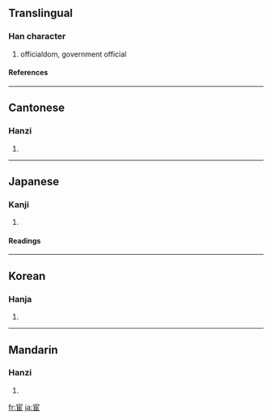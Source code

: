 ==Translingual==
===Han character===
{{Han char|rn=40|rad=宀|as=06|sn=9|four=3071<sub>7</sub>|canj=十尸中中 (JSLL)}}
# officialdom, government official
====References====
{{Han ref|kx=0285.040|dkj=07138|dj=0563.060|hdz=20924.010|uh=5BA6|ud=23462|bh=ABC6|bd=43974}}
----
==Cantonese==
===Hanzi===
{{yue-hanzi|jyut=|y=waan6}}
# {{defn|Cantonese}}
----
==Japanese==
===Kanji===
{{ja-kanji|grade=|rs=宀06}}
# {{defn|Japanese}} 
====Readings====
{{ja-readings|on=[[かん]] (kan), [[げん]] (gen)|kun=[[つかえる]] (tsukaeru), [[まなぶ]] (manabu)}}
----
==Korean==
===Hanja===
{{ko-hanja|hangeul=환|rv=hwan|mr=hwan}}
# {{defn|Korean}}
----
==Mandarin==
===Hanzi===
{{cmn-hanzi|pin=[[huàn]] ([[huan4]])|wg=huan<sup>4</sup>}}
# {{defn|Mandarin}}

[[fr:宦]]
[[ja:宦]]